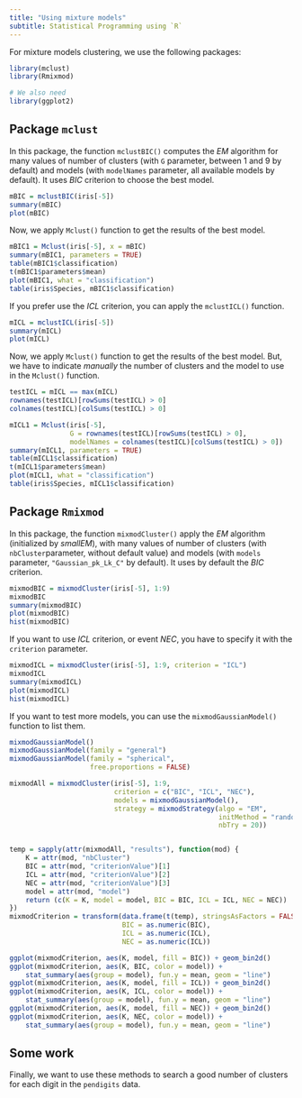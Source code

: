```yaml
---
title: "Using mixture models"
subtitle: Statistical Programming using `R`
---
```


For mixture models clustering, we use the following packages:

```r
library(mclust)
library(Rmixmod)

# We also need  
library(ggplot2)
```

## Package `mclust`

In this package, the function `mclustBIC()` computes the $EM$ algorithm for many values of number of clusters (with `G` parameter, between 1 and 9 by default) and models (with `modelNames` parameter, all available models by default). It uses $BIC$ criterion to choose the best model.

```r
mBIC = mclustBIC(iris[-5])
summary(mBIC)
plot(mBIC)
```

Now, we apply `Mclust()` function to get the results of the best model.

```r
mBIC1 = Mclust(iris[-5], x = mBIC)
summary(mBIC1, parameters = TRUE)
table(mBIC1$classification)
t(mBIC1$parameters$mean)
plot(mBIC1, what = "classification")
table(iris$Species, mBIC1$classification)
```

If you prefer use the $ICL$ criterion, you can apply the `mclustICL()` function.

```r
mICL = mclustICL(iris[-5])
summary(mICL)
plot(mICL)
```

Now, we apply `Mclust()` function to get the results of the best model. But, we have to indicate *manually* the number of clusters and the model to use in the `Mclust()` function.

```r
testICL = mICL == max(mICL)
rownames(testICL)[rowSums(testICL) > 0]
colnames(testICL)[colSums(testICL) > 0]

mICL1 = Mclust(iris[-5], 
               G = rownames(testICL)[rowSums(testICL) > 0],
               modelNames = colnames(testICL)[colSums(testICL) > 0])
summary(mICL1, parameters = TRUE)
table(mICL1$classification)
t(mICL1$parameters$mean)
plot(mICL1, what = "classification")
table(iris$Species, mICL1$classification)
```


## Package `Rmixmod`

In this package, the function `mixmodCluster()` apply the $EM$ algorithm (initialized by $smallEM$), with many values of number of clusters (with `nbCluster`parameter, without default value) and models (with `models` parameter, `"Gaussian_pk_Lk_C"` by default). It uses by default the $BIC$ criterion.

```r
mixmodBIC = mixmodCluster(iris[-5], 1:9)
mixmodBIC
summary(mixmodBIC)
plot(mixmodBIC)
hist(mixmodBIC)
```


If you want to use $ICL$ criterion, or event $NEC$, you have to specify it with the `criterion` parameter.

```r
mixmodICL = mixmodCluster(iris[-5], 1:9, criterion = "ICL")
mixmodICL
summary(mixmodICL)
plot(mixmodICL)
hist(mixmodICL)
```

If you want to test more models, you can use the `mixmodGaussianModel()` function to list them.

```r
mixmodGaussianModel()
mixmodGaussianModel(family = "general")
mixmodGaussianModel(family = "spherical", 
                    free.proportions = FALSE)
```

```r
mixmodAll = mixmodCluster(iris[-5], 1:9,
                          criterion = c("BIC", "ICL", "NEC"),
                          models = mixmodGaussianModel(),
                          strategy = mixmodStrategy(algo = "EM",
                                                    initMethod = "random",
                                                    nbTry = 20))


temp = sapply(attr(mixmodAll, "results"), function(mod) {
    K = attr(mod, "nbCluster")
    BIC = attr(mod, "criterionValue")[1]
    ICL = attr(mod, "criterionValue")[2]
    NEC = attr(mod, "criterionValue")[3]
    model = attr(mod, "model")
    return (c(K = K, model = model, BIC = BIC, ICL = ICL, NEC = NEC))
})
mixmodCriterion = transform(data.frame(t(temp), stringsAsFactors = FALSE),
                            BIC = as.numeric(BIC),
                            ICL = as.numeric(ICL),
                            NEC = as.numeric(ICL))

ggplot(mixmodCriterion, aes(K, model, fill = BIC)) + geom_bin2d()
ggplot(mixmodCriterion, aes(K, BIC, color = model)) + 
    stat_summary(aes(group = model), fun.y = mean, geom = "line")
ggplot(mixmodCriterion, aes(K, model, fill = ICL)) + geom_bin2d()
ggplot(mixmodCriterion, aes(K, ICL, color = model)) + 
    stat_summary(aes(group = model), fun.y = mean, geom = "line")
ggplot(mixmodCriterion, aes(K, model, fill = NEC)) + geom_bin2d()
ggplot(mixmodCriterion, aes(K, NEC, color = model)) + 
    stat_summary(aes(group = model), fun.y = mean, geom = "line")
```


## Some work

Finally, we want to use these methods to search a good number of clusters for each digit in the `pendigits` data.



